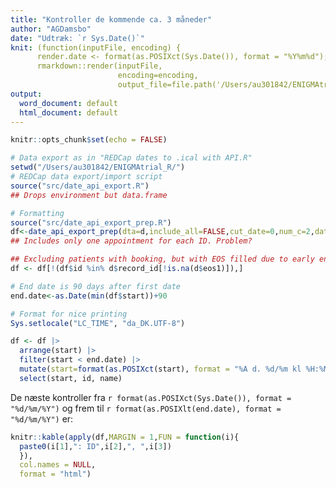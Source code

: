 ```yaml
---
title: "Kontroller de kommende ca. 3 måneder"
author: "AGDamsbo"
date: "Udtræk: `r Sys.Date()`"
knit: (function(inputFile, encoding) { 
      render.date <- format(as.POSIXct(Sys.Date()), format = "%Y%m%d");
      rmarkdown::render(inputFile,
                        encoding=encoding, 
                        output_file=file.path('/Users/au301842/ENIGMAtrial_R/output/',paste0(render.date,'kontroller.doc'))) })
output:
  word_document: default
  html_document: default
---
```


```r
knitr::opts_chunk$set(echo = FALSE)
```

```r
# Data export as in "REDCap dates to .ical with API.R"
setwd("/Users/au301842/ENIGMAtrial_R/")
# REDCap data export/import script
source("src/date_api_export.R")
## Drops environment but data.frame

# Formatting
source("src/date_api_export_prep.R")
df<-date_api_export_prep(dta=d,include_all=FALSE,cut_date=0,num_c=2,date_col="_book",room_col = "_room")
## Includes only one appointment for each ID. Problem?

## Excluding patients with booking, but with EOS filled due to early end of study (ie date of EOS not blank)
df <- df[!(df$id %in% d$record_id[!is.na(d$eos1)]),]

# End date is 90 days after first date
end.date<-as.Date(min(df$start))+90

# Format for nice printing
Sys.setlocale("LC_TIME", "da_DK.UTF-8")

df <- df |> 
  arrange(start) |> 
  filter(start < end.date) |> 
  mutate(start=format(as.POSIXct(start), format = "%A d. %d/%m kl %H:%M")) |> 
  select(start, id, name) 
```

De næste kontroller fra `r format(as.POSIXct(Sys.Date()), format = "%d/%m/%Y")` og frem til `r format(as.POSIXlt(end.date), format = "%d/%m/%Y")` er:

```r
knitr::kable(apply(df,MARGIN = 1,FUN = function(i){
  paste0(i[1],": ID",i[2],", ",i[3])
  }),
  col.names = NULL, 
  format = "html")
```





